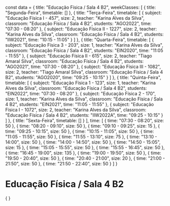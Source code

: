 const data = {
  title: "Educação Física / Sala 4 B2",
  weekClasses: [
    {
      title: "Segunda-Feira",
      timetable: []
    },
    {
      title: "Terça-Feira",
      timetable: [
        {
          subject: "Educação Física I - 457",
          size: 2,
          teacher: "Karina Alves da Silva",
          classroom: "Educação Física / Sala 4 B2",
          students: "AGO2022",
          time: "07:30 - 08:20"
        },
        {
          subject: "Educação Física II - 1227",
          size: 2,
          teacher: "Karina Alves da Silva",
          classroom: "Educação Física / Sala 4 B2",
          students: "IIW2021",
          time: "10:15 - 11:05"
        }
      ]
    },
    {
      title: "Quarta-Feira",
      timetable: [
        {
          subject: "Educação Física 3 - 203",
          size: 1,
          teacher: "Karina Alves da Silva",
          classroom: "Educação Física / Sala 4 B2",
          students: "EIN2020",
          time: "11:05 - 11:55"
        },
        {
          subject: "Educação Física II - 615",
          size: 2,
          teacher: "Tiago Amaral Silva",
          classroom: "Educação Física / Sala 4 B2",
          students: "AGO2021",
          time: "07:30 - 08:20"
        },
        {
          subject: "Educação Física III - 1082",
          size: 2,
          teacher: "Tiago Amaral Silva",
          classroom: "Educação Física / Sala 4 B2",
          students: "AGO2020",
          time: "09:25 - 10:15"
        }
      ]
    },
    {
      title: "Quinta-Feira",
      timetable: [
        {
          subject: "Educação Física 1 - 123",
          size: 1,
          teacher: "Karina Alves da Silva",
          classroom: "Educação Física / Sala 4 B2",
          students: "EIN2022",
          time: "07:30 - 08:20"
        },
        {
          subject: "Educação Física 2 - 170",
          size: 1,
          teacher: "Karina Alves da Silva",
          classroom: "Educação Física / Sala 4 B2",
          students: "EIN2021",
          time: "11:05 - 11:55"
        },
        {
          subject: "Educação Física I - 1072",
          size: 2,
          teacher: "Karina Alves da Silva",
          classroom: "Educação Física / Sala 4 B2",
          students: "IIW2022A",
          time: "09:25 - 10:15"
        }
      ]
    },
    {
      title: "Sexta-Feira",
      timetable: []
    }
  ],
  time: [
    {
      time: "07:30 - 08:20",
      size: 50
    },
    {
      time: "08:20 - 09:10",
      size: 50
    },
    {
      time: "09:10 - 09:25",
      size: 15
    },
    {
      time: "09:25 - 10:15",
      size: 50
    },
    {
      time: "10:15 - 11:05",
      size: 50
    },
    {
      time: "11:05 - 11:55",
      size: 50
    },
    {
      time: "11:55 - 13:10",
      size: 75
    },
    {
      time: "13:10 - 14:00",
      size: 50
    },
    {
      time: "14:00 - 14:50",
      size: 50
    },
    {
      time: "14:50 - 15:05",
      size: 15
    },
    {
      time: "15:05 - 15:55",
      size: 50
    },
    {
      time: "15:55 - 16:45",
      size: 50
    },
    {
      time: "16:45 - 19:00",
      size: 135
    },
    {
      time: "19:00 - 19:50",
      size: 50
    },
    {
      time: "19:50 - 20:40",
      size: 50
    },
    {
      time: "20:40 - 21:00",
      size: 20
    },
    {
      time: "21:00 - 21:50",
      size: 50
    },
    {
      time: "21:50 - 22:40",
      size: 50
    }
  ]
}

# Educação Física / Sala 4 B2

<div>
    {
        <Grid
            title={data.title} 
            weekClasses={data.weekClasses} 
            time={data.time}
        />
    }
</div>